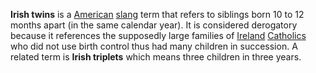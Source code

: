 '''Irish twins''' is a [[United States|American]] [[slang]] term that refers to siblings born 10 to 12 months apart (in the same calendar year). It is considered derogatory because it references the supposedly large families of [[Irish|Ireland]] [[Catholic]]s who did not use birth control thus had many children in succession. A related term is '''Irish triplets''' which means three children in three years.

{{msg:stub}}